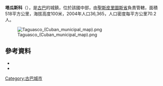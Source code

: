 {{Coord|22|0|18|N|79|15|54|W|display=title}}

'''塔瓜斯科'''（{{lang-es|Taguasco}}），是[[古巴|古巴]]的城鎮，位於該國中部，由[[聖斯皮里圖斯省|聖斯皮里圖斯省]]負責管轄，面積518平方公里，海拔高度100米，2004年人口36,365，人口密度每平方公里70.2人。

[[Image:Taguasco_(Cuban_municipal_map).png|right]]

==參考資料==
*{{Cite web|url=http://www.atenas.inf.cu/todo/Estadisticas/TABLA%20No_3balance.htm |title=2004 Population trends, by Province and Municipality |author=Atenas.cu |year=2004 |accessdate=2007-10-07 |language=es |deadurl=yes |archiveurl=https://web.archive.org/web/20070927111826/http://www.atenas.inf.cu/todo/Estadisticas/TABLA%2BNo_3balance.htm |archivedate=2007-09-27 }}
*{{Cite web|url=http://www.statoids.com/ycu.html|title=Municipios of Cuba|author=Statoids|date=July 2003|accessdate=2007-10-07|archive-date=2007-10-12|archive-url=https://web.archive.org/web/20071012141831/http://statoids.com/ycu.html|dead-url=no}}

{{Cuba-geo-stub}}
[[Category:古巴城市|Category:古巴城市]]